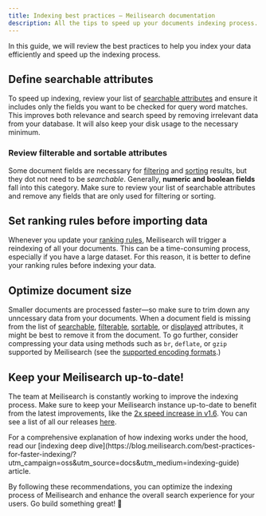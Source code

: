 ```yaml
---
title: Indexing best practices — Meilisearch documentation
description: All the tips to speed up your documents indexing process.
---
```


In this guide, we will review the best practices to help you index your data efficiently and speed up the indexing process.

## Define searchable attributes

To speed up indexing, review your list of [searchable attributes](/learn/configuration/displayed_searchable_attributes?utm_campaign=oss&utm_source=docs&utm_medium=indexing-guide#searchable-fields) and ensure it includes only the fields you want to be checked for query word matches. This improves both relevance and search speed by removing irrelevant data from your database. It will also keep your disk usage to the necessary minimum.

### Review filterable and sortable attributes

Some document fields are necessary for [filtering](/learn/fine_tuning_results/filtering?utm_campaign=oss&utm_source=docs&utm_medium=indexing-guide) and [sorting](/learn/fine_tuning_results/sorting?utm_campaign=oss&utm_source=docs&utm_medium=indexing-guide) results, but they dot not need to be _searchable_. Generally, **numeric and boolean fields** fall into this category. Make sure to review your list of searchable attributes and remove any fields that are only used for filtering or sorting.

## Set ranking rules before importing data

Whenever you update your [ranking rules](/learn/core_concepts/relevancy?utm_campaign=oss&utm_source=docs&utm_medium=indexing-guide), Meilisearch will trigger a reindexing of all your documents. This can be a time-consuming process, especially if you have a large dataset. For this reason, it is better to define your ranking rules before indexing your data.

## Optimize document size

Smaller documents are processed faster—so make sure to trim down any unncessary data from your documents. When a document field is missing from the list of [searchable](/reference/api/settingsutm_campaign=oss&utm_source=docs&utm_medium=indexing-guide#searchable-attributes), [filterable](/reference/api/settings?utm_campaign=oss&utm_source=docs&utm_medium=indexing-guide#filterable-attributes), [sortable](/reference/api/settings?utm_campaign=oss&utm_source=docs&utm_medium=indexing-guide#sortable-attributes), or [displayed](/reference/api/settings?utm_campaign=oss&utm_source=docs&utm_medium=indexing-guide#displayed-attributes) attributes, it might be best to remove it from the document. To go further, consider compressing your data using methods such as `br`, `deflate`, or `gzip` supported by Meilisearch (see the [supported encoding formats](/reference/api/overview#content-encoding).)

## Keep your Meilisearch up-to-date!

The team at Meilisearch is constantly working to improve the indexing process. Make sure to keep your Meilisearch instance up-to-date to benefit from the latest improvements, like the [2x speed increase in v1.6](https://blog.meilisearch.com/meilisearch-1-6/?utm_campaign=oss&utm_source=docs&utm_medium=indexing-guide#performance-optimization). You can see a list of all our releases [here](https://blog.meilisearch.com/tag/release/?utm_campaign=oss&utm_source=docs&utm_medium=indexing-guide).

<Capsule intent="note">
For a comprehensive explanation of how indexing works under the hood, read our [indexing deep dive](https://blog.meilisearch.com/best-practices-for-faster-indexing/?utm_campaign=oss&utm_source=docs&utm_medium=indexing-guide) article.
</Capsule>

By following these recommendations, you can optimize the indexing process of Meilisearch and enhance the overall search experience for your users. Go build something great! 🚀
